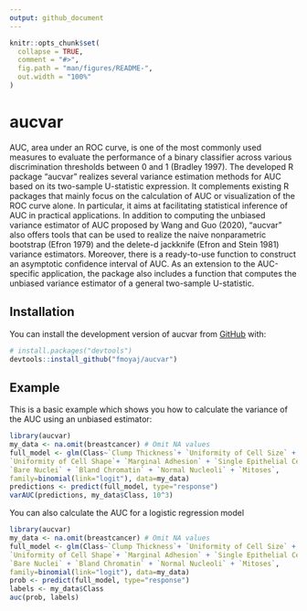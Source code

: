```yaml
---
output: github_document
---
```


<!-- README.md is generated from README.Rmd. Please edit that file -->

```r
knitr::opts_chunk$set(
  collapse = TRUE,
  comment = "#>",
  fig.path = "man/figures/README-",
  out.width = "100%"
)
```

# aucvar

<!-- badges: start -->
<!-- badges: end -->


AUC, area under an ROC curve, is one of the most commonly used measures
to evaluate the performance of a binary classifier across various discrimination
thresholds between 0 and 1 (Bradley 1997). The developed R package “aucvar”
realizes several variance estimation methods for AUC based on its two-sample
U-statistic expression. It complements existing R packages that mainly focus on
the calculation of AUC or visualization of the ROC curve alone. In particular,
it aims at facilitating statistical inference of AUC in practical applications. In
addition to computing the unbiased variance estimator of AUC proposed by
Wang and Guo (2020), “aucvar” also offers tools that can be used to realize the
naive nonparametric bootstrap (Efron 1979) and the delete-d jackknife (Efron
and Stein 1981) variance estimators. Moreover, there is a ready-to-use function
to construct an asymptotic confidence interval of AUC. As an extension to the
AUC-specific application, the package also includes a function that computes
the unbiased variance estimator of a general two-sample U-statistic.

## Installation

You can install the development version of aucvar from [GitHub](https://github.com/) with:

``` r
# install.packages("devtools")
devtools::install_github("fmoyaj/aucvar")
```

## Example

This is a basic example which shows you how to calculate the variance of the AUC
using an unbiased estimator:

```r
library(aucvar)
my_data <- na.omit(breastcancer) # Omit NA values
full_model <- glm(Class~`Clump Thickness`+ `Uniformity of Cell Size` +
`Uniformity of Cell Shape`+ `Marginal Adhesion` + `Single Epithelial Cell Size` +
`Bare Nuclei` + `Bland Chromatin` + `Normal Nucleoli` + `Mitoses`,
family=binomial(link="logit"), data=my_data)
predictions <- predict(full_model, type="response")
varAUC(predictions, my_data$Class, 10^3)
```

You can also calculate the AUC for a logistic regression model
```r
library(aucvar)
my_data <- na.omit(breastcancer) # Omit NA values
full_model <- glm(Class~`Clump Thickness`+ `Uniformity of Cell Size` +
`Uniformity of Cell Shape`+ `Marginal Adhesion` + `Single Epithelial Cell Size` +
`Bare Nuclei` + `Bland Chromatin` + `Normal Nucleoli` + `Mitoses`,
family=binomial(link="logit"), data=my_data)
prob <- predict(full_model, type="response")
labels <- my_data$Class
auc(prob, labels)
```

